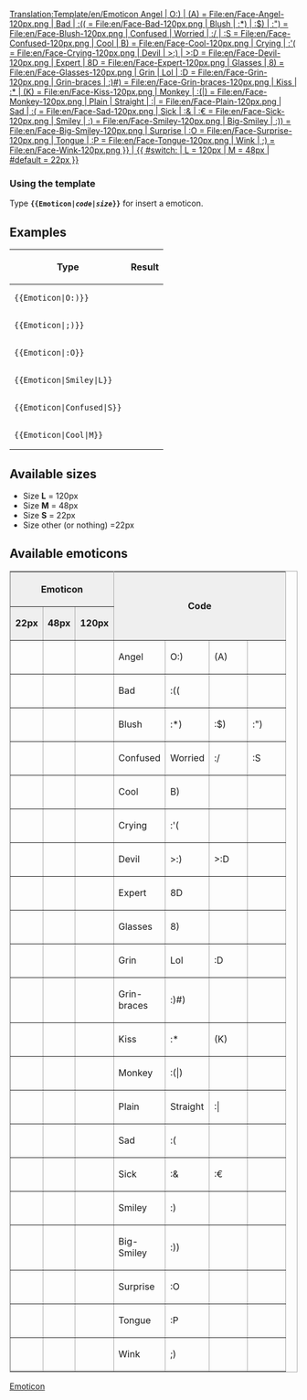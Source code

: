<noinclude>[[Translation:Template/en/Emoticon]]</noinclude><includeonly>[[ {{#switch: {{{1}}}
| Angel
| O:)
| (A) = File:en/Face-Angel-120px.png
| Bad
| :(( = File:en/Face-Bad-120px.png
| Blush
| :*)
| :$)
| :") = File:en/Face-Blush-120px.png
| Confused
| Worried
| :/
| :S  = File:en/Face-Confused-120px.png
| Cool
| B) = File:en/Face-Cool-120px.png
| Crying
| :'( = File:en/Face-Crying-120px.png
| Devil
| >:)
| >:D = File:en/Face-Devil-120px.png
| Expert
| 8D = File:en/Face-Expert-120px.png
| Glasses
| 8) = File:en/Face-Glasses-120px.png
| Grin
| Lol
| :D = File:en/Face-Grin-120px.png
| Grin-braces
| :)#) = File:en/Face-Grin-braces-120px.png
| Kiss
| :*
| (K) = File:en/Face-Kiss-120px.png
| Monkey
| :(|) = File:en/Face-Monkey-120px.png
| Plain
| Straight
| :| = File:en/Face-Plain-120px.png
| Sad
| :( = File:en/Face-Sad-120px.png
| Sick
| :&
| :€ = File:en/Face-Sick-120px.png
| Smiley
| :) = File:en/Face-Smiley-120px.png
| Big-Smiley
| :)) = File:en/Face-Big-Smiley-120px.png
| Surprise
| :O = File:en/Face-Surprise-120px.png
| Tongue
| :P = File:en/Face-Tongue-120px.png
| Wink
| ;) = File:en/Face-Wink-120px.png
}} | {{ #switch: {{{2}}}
| L = 120px
| M = 48px
| #default = 22px
}} ]]</includeonly><noinclude>
=== Using the template ===
Type '''<code><nowiki>{{</nowiki>Emoticon|''code''|''size''<nowiki>}}</nowiki></code>''' for insert a emoticon.

==Examples==
{|
!Type
!Result
|-
|<pre>{{Emoticon|O:)}}</pre>
|{{en/Emoticon|O:)}}
|-
|<pre>{{Emoticon|;)}}</pre>
|{{en/Emoticon|;)}}
|-
|<pre>{{Emoticon|:O}}</pre>
|{{en/Emoticon|:O}}
|-
|<pre>{{Emoticon|Smiley|L}}</pre>
|{{en/Emoticon|Smiley|L}}
|-
|<pre>{{Emoticon|Confused|S}}</pre>
|{{en/Emoticon|Confused|S}}
|-
|<pre>{{Emoticon|Cool|M}}</pre>
|{{en/Emoticon|Cool|M}}
|}

==Available sizes==
*Size '''L''' = 120px
*Size '''M''' = 48px
*Size '''S''' = 22px
*Size other (or nothing) =22px

==Available emoticons==

<table border="2" width="300px" cellspacing="4" cellpadding="3" rules="all" style="margin:1em 1em 1em 0; border:solid 1px #AAAAAA;">
<tr style="background:#efefef;">
 <th width="100px" colspan=3>Emoticon</th>
 <th width="200px" rowspan=2 colspan=4>Code</th>
</tr><tr style="background:#efefef;">
 <td align=center>'''22px'''</td>
 <td align=center>'''48px'''</td>
 <td align=center>'''120px'''</td>
</tr><tr>
 <td>{{en/Emoticon|Angel}}</td>
 <td>{{en/Emoticon|Angel|M}}</td>
 <td>{{en/Emoticon|Angel|L}}</td>
 <td width="50px">Angel</td>
 <td width="50px">O:)</td>
 <td width="50px">(A)</td>
 <td width="50px"></td>
</tr><tr>
 <td>{{en/Emoticon|Bad}}</td>
 <td>{{en/Emoticon|Bad|M}}</td>
 <td>{{en/Emoticon|Bad|L}}</td>
 <td>Bad</td>
 <td>:((</td>
 <td></td>
 <td></td>
</tr><tr>
 <td>{{en/Emoticon|Blush}}</td>
 <td>{{en/Emoticon|Blush|M}}</td>
 <td>{{en/Emoticon|Blush|L}}</td>
 <td>Blush</td>
 <td>:*)</td>
 <td>:$)</td>
 <td>:")</td>
</tr><tr>
 <td>{{en/Emoticon|Confused}}</td>
 <td>{{en/Emoticon|Confused|M}}</td>
 <td>{{en/Emoticon|Confused|L}}</td>
 <td>Confused</td>
 <td>Worried</td>
 <td>:/</td>
 <td>:S</td>
</tr><tr>
 <td>{{en/Emoticon|Cool}}</td>
 <td>{{en/Emoticon|Cool|M}}</td>
 <td>{{en/Emoticon|Cool|L}}</td>
 <td>Cool</td>
 <td>B)</td>
 <td></td>
 <td></td>
</tr><tr>
 <td>{{en/Emoticon|Crying}}</td>
 <td>{{en/Emoticon|Crying|M}}</td>
 <td>{{en/Emoticon|Crying|L}}</td>
 <td>Crying</td>
 <td>:'(</td>
 <td></td>
 <td></td>
</tr><tr>
 <td>{{en/Emoticon|Devil}}</td>
 <td>{{en/Emoticon|Devil|M}}</td>
 <td>{{en/Emoticon|Devil|L}}</td>
 <td>Devil</td>
 <td>>:)</td>
 <td>>:D</td>
 <td></td>
</tr><tr>
 <td>{{en/Emoticon|Expert}}</td>
 <td>{{en/Emoticon|Expert|M}}</td>
 <td>{{en/Emoticon|Expert|L}}</td>
 <td>Expert</td>
 <td>8D</td>
 <td></td>
 <td></td>
</tr><tr>
 <td>{{en/Emoticon|Glasses}}</td>
 <td>{{en/Emoticon|Glasses|M}}</td>
 <td>{{en/Emoticon|Glasses|L}}</td>
 <td>Glasses</td>
 <td>8)</td>
 <td></td>
 <td></td>
</tr><tr>
 <td>{{en/Emoticon|Grin}}</td>
 <td>{{en/Emoticon|Grin|M}}</td>
 <td>{{en/Emoticon|Grin|L}}</td>
 <td>Grin</td>
 <td>Lol</td>
 <td>:D</td>
 <td></td>
</tr><tr>
 <td>{{en/Emoticon|Grin-braces}}</td>
 <td>{{en/Emoticon|Grin-braces|M}}</td>
 <td>{{en/Emoticon|Grin-braces|L}}</td>
 <td>Grin-braces</td>
 <td>:)#)</td>
 <td></td>
 <td></td>
</tr><tr>
 <td>{{en/Emoticon|Kiss}}</td>
 <td>{{en/Emoticon|Kiss|M}}</td>
 <td>{{en/Emoticon|Kiss|L}}</td>
 <td>Kiss</td>
 <td>:*</td>
 <td>(K)</td>
 <td></td>
</tr><tr>
 <td>{{en/Emoticon|Monkey}}</td>
 <td>{{en/Emoticon|Monkey|M}}</td>
 <td>{{en/Emoticon|Monkey|L}}</td>
 <td>Monkey</td>
 <td>:(|)</td>
 <td></td>
 <td></td>
</tr><tr>
 <td>{{en/Emoticon|Plain}}</td>
 <td>{{en/Emoticon|Plain|M}}</td>
 <td>{{en/Emoticon|Plain|L}}</td>
 <td>Plain</td>
 <td>Straight</td>
 <td>:|</td>
 <td></td>
</tr><tr>
 <td>{{en/Emoticon|Sad}}</td>
 <td>{{en/Emoticon|Sad|M}}</td>
 <td>{{en/Emoticon|Sad|L}}</td>
 <td>Sad</td>
 <td>:(</td>
 <td></td>
 <td></td>
</tr><tr>
 <td>{{en/Emoticon|Sick}}</td>
 <td>{{en/Emoticon|Sick|M}}</td>
 <td>{{en/Emoticon|Sick|L}}</td>
 <td>Sick</td>
 <td>:&</td>
 <td>:€</td>
 <td></td>
</tr><tr>
 <td>{{en/Emoticon|Smiley}}</td>
 <td>{{en/Emoticon|Smiley|M}}</td>
 <td>{{en/Emoticon|Smiley|L}}</td>
 <td>Smiley</td>
 <td>:)</td>
 <td></td>
 <td></td>
</tr><tr>
 <td>{{en/Emoticon|Big-Smiley}}</td>
 <td>{{en/Emoticon|Big-Smiley|M}}</td>
 <td>{{en/Emoticon|Big-Smiley|L}}</td>
 <td>Big-Smiley</td>
 <td>:))</td>
 <td></td>
 <td></td>
</tr><tr>
 <td>{{en/Emoticon|Surprise}}</td>
 <td>{{en/Emoticon|Surprise|M}}</td>
 <td>{{en/Emoticon|Surprise|L}}</td>
 <td>Surprise</td>
 <td>:O</td>
 <td></td>
 <td></td>
</tr><tr>
 <td>{{en/Emoticon|Tongue}}</td>
 <td>{{en/Emoticon|Tongue|M}}</td>
 <td>{{en/Emoticon|Tongue|L}}</td>
 <td>Tongue</td>
 <td>:P</td>
 <td></td>
 <td></td>
</tr><tr>
 <td>{{en/Emoticon|Wink}}</td>
 <td>{{en/Emoticon|Wink|M}}</td>
 <td>{{en/Emoticon|Wink|L}}</td>
 <td>Wink</td>
 <td>;)</td>
 <td></td>
 <td></td>
</tr>
</table>
[[Category:en/Templates|Emoticon]]
<noinclude>